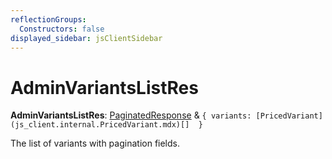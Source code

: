 ```yaml
---
reflectionGroups:
  Constructors: false
displayed_sidebar: jsClientSidebar
---
```



# AdminVariantsListRes

 **AdminVariantsListRes**: [PaginatedResponse](../interfaces/js_client.internal.PaginatedResponse.mdx) & ``{ variants: [PricedVariant](js_client.internal.PricedVariant.mdx)[]  }``

The list of variants with pagination fields.
